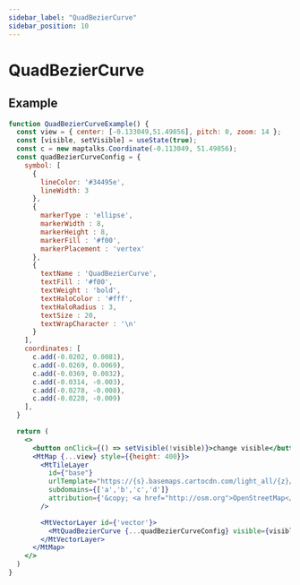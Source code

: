 ```yaml
---
sidebar_label: "QuadBezierCurve"
sidebar_position: 10
---
```


# QuadBezierCurve

## Example

```jsx live=true
function QuadBezierCurveExample() {
  const view = { center: [-0.133049,51.49856], pitch: 0, zoom: 14 };
  const [visible, setVisible] = useState(true);
  const c = new maptalks.Coordinate(-0.113049, 51.49856);
  const quadBezierCurveConfig = {
    symbol: [
      {
        lineColor: '#34495e',
        lineWidth: 3
      },
      {
        markerType : 'ellipse',
        markerWidth : 8,
        markerHeight : 8,
        markerFill : '#f00',
        markerPlacement : 'vertex'
      },
      {
        textName : 'QuadBezierCurve',
        textFill : '#f00',
        textWeight : 'bold',
        textHaloColor : '#fff',
        textHaloRadius : 3,
        textSize : 20,
        textWrapCharacter : '\n'
      }
    ],
    coordinates: [
      c.add(-0.0202, 0.0081),
      c.add(-0.0269, 0.0069),
      c.add(-0.0369, 0.0032),
      c.add(-0.0314, -0.003),
      c.add(-0.0278, -0.008),
      c.add(-0.0220, -0.009)
    ],
  }

  return (
    <>
      <button onClick={() => setVisible(!visible)}>change visible</button>
      <MtMap {...view} style={{height: 400}}>
        <MtTileLayer
          id={"base"}
          urlTemplate="https://{s}.basemaps.cartocdn.com/light_all/{z}/{x}/{y}.png"
          subdomains={['a','b','c','d']}
          attribution={'&copy; <a href="http://osm.org">OpenStreetMap</a> contributors, &copy; <a href="https://carto.com/">CARTO</a>'}
        />

        <MtVectorLayer id={'vector'}>
          <MtQuadBezierCurve {...quadBezierCurveConfig} visible={visible} />
        </MtVectorLayer>
      </MtMap>
    </>
  )
}

```
